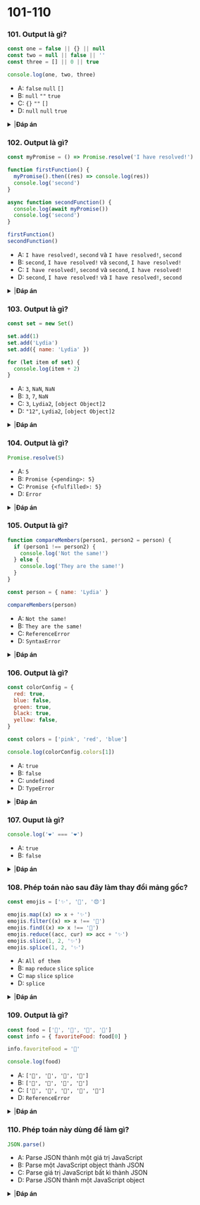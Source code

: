 
# 101-110

### 101. Output là gì?

```javascript
const one = false || {} || null
const two = null || false || ''
const three = [] || 0 || true

console.log(one, two, three)
```

- A: `false` `null` `[]`
- B: `null` `""` `true`
- C: `{}` `""` `[]`
- D: `null` `null` `true`

<details>
<summary>
|<b>Đáp án</b>
</summary>
<p>

#### Đáp án: C

Với phép toán `||`, ta sẽ trả về giá trị truethy đầu tiên. Nếu tất cả đều là falsy, giá trị cuối cùng sẽ được trả về.

`(false || {} || null)`: object rỗng `{}` là một giá trị truthy. Nó là giá trị truethy đầu tiên và duy nhất nên sẽ được trả về. Do đó `one` sẽ là `{}`.

`(null || false || "")`: Tất cả toán hạng đều là falsy. Có nghĩa là toán hạng cuối cùng `""` sẽ được trả về. Do đó `two` sẽ là `""`.

`([] || 0 || "")`: mảng rỗng `[]` là một giá trị truthy. Nó là giá trị truthy đầu tiên nên sẽ được trả về. Do đó `three` sẽ là `[]`.

</p>
</details>

### 102. Output là gì?

```javascript
const myPromise = () => Promise.resolve('I have resolved!')

function firstFunction() {
  myPromise().then((res) => console.log(res))
  console.log('second')
}

async function secondFunction() {
  console.log(await myPromise())
  console.log('second')
}

firstFunction()
secondFunction()
```

- A: `I have resolved!`, `second` và `I have resolved!`, `second`
- B: `second`, `I have resolved!` và `second`, `I have resolved!`
- C: `I have resolved!`, `second` và `second`, `I have resolved!`
- D: `second`, `I have resolved!` và `I have resolved!`, `second`

<details>
<summary>
|<b>Đáp án</b>
</summary>
<p>

#### Đáp án: D

Có thể tưởng tượng đơn giản cách promise thực thi như sau: _bây giờ tôi sẽ để tạm nó sang một bên vì nó tính toán mất thời gian. Chỉ khi nào nó được hoàn thành (resolved) hay bị hủy bỏ (rejected) hay khi call stack trở nên rỗng thì tôi sẽ lấy giá trị trả về ra._

Dù chúng ta có thể sử dụng giá trị thu được bằng cú pháp `.then`, hoặc sử dụng cặp cú pháp `await/async`, nhưng, cách chúng hoạt động là khác nhau.

Trong `firstFunction`, chúng ta đưa promise qua một bên chờ cho nó tính toán xong, và vẫn tiếp tục chạy những code tiếp sau đó, theo đó `console.log('second')` sẽ được chạy. Sau đó promise được hoàn thành trả về giá trị `I have resolved`, giá trị này sẽ được log ra khi call stack trở nên rỗng.

Với từ khóa `await` trong `secondFunction`, ta đã tạm dừng một hàm bất đồng bộ cho tới khi chúng trả về giá trị, sau đó ta mới đi tiếp đến các câu lệnh tiếp theo.

Do đó nó sẽ chờ cho tới khi `myPromise` được hoàn thành và trả về giá trị `I have resolved`, sau đó chúng ta sẽ chạy tiếp câu lệnh tiếp theo in ra `second`.

</p>
</details>

### 103. Output là gì?

```javascript
const set = new Set()

set.add(1)
set.add('Lydia')
set.add({ name: 'Lydia' })

for (let item of set) {
  console.log(item + 2)
}
```

- A: `3`, `NaN`, `NaN`
- B: `3`, `7`, `NaN`
- C: `3`, `Lydia2`, `[object Object]2`
- D: `"12"`, `Lydia2`, `[object Object]2`

<details>
<summary>
|<b>Đáp án</b>
</summary>
<p>

#### Đáp án: C

Phép toán `+` không chỉ dùng để cộng các số, mà nó còn dùng để nối chuỗi nữa. Mỗi khi Javascript engine gặp một giá trị trong phép toán không phải dạng số, nó sẽ chuyển các số trong phép toán đó sang dạng chuỗi.

Phép toán đầu tiên item là một số `1`, nên `1 + 2` trả về 3.

Ở phép toán thứ hai, item là một chuỗi `"Lydia"`. trong khi đó `2` là một số, nên `2` sẽ bị chuyển sang dạng chuỗi, sau khi nối vào ta có chuỗi `"Lydia2"`.

Ở phép toán thứ ba, `{ name: "Lydia" }` là một object. Tuy nhiên dù có là object hay gì đi nữa thì nó cũng sẽ bị chuyển sang dạng chuỗi. Đối với object thì khi chuyển sang dạng chuỗi nó sẽ trở thành `"[object Object]"`. `"[object Object]"` nối với `"2"` trở thành `"[object Object]2"`.

</p>
</details>

### 104. Output là gì?

```javascript
Promise.resolve(5)
```

- A: `5`
- B: `Promise {<pending>: 5}`
- C: `Promise {<fulfilled>: 5}`
- D: `Error`

<details>
<summary>
|<b>Đáp án</b>
</summary>
<p>

#### Đáp án: C

Ta có thể truyền vào giá trị bất kì cho `Promise.resolve`, dù có là promise hay không promise. Bản thân nó sẽ là một hàm trả về một promise với giá trị đã được resolved.

Trong trường hợp này ta đưa vào giá trị `5`. Nó sẽ trả về một resolved promise với giá trị `5`.

</p>
</details>

### 105. Output là gì?

```javascript
function compareMembers(person1, person2 = person) {
  if (person1 !== person2) {
    console.log('Not the same!')
  } else {
    console.log('They are the same!')
  }
}

const person = { name: 'Lydia' }

compareMembers(person)
```

- A: `Not the same!`
- B: `They are the same!`
- C: `ReferenceError`
- D: `SyntaxError`

<details>
<summary>
|<b>Đáp án</b>
</summary>
<p>

#### Đáp án: B

Object sẽ được truyền vào hàm theo reference. Khi chúng ta nói so sánh strict equal (`===`), nghĩa là ta đang so sánh các reference của chúng.

Ta set giá trị mặc định của `person2` là object `person`, và đưa object `person` vào làm giá trị cho đối số `person1`.

Điều đó có nghĩa là chúng cùng trỏ đến một object trong bộ nhớ, do đó chúng bằng nhau, và `They are the same!` được in ra.

</p>
</details>

### 106. Output là gì?

```javascript
const colorConfig = {
  red: true,
  blue: false,
  green: true,
  black: true,
  yellow: false,
}

const colors = ['pink', 'red', 'blue']

console.log(colorConfig.colors[1])
```

- A: `true`
- B: `false`
- C: `undefined`
- D: `TypeError`

<details>
<summary>
|<b>Đáp án</b>
</summary>
<p>

#### Đáp án: D

Trong Javascript ta có hai cách để truy cập thuộc tính của một object: sử dụng ngoặc vuông `[]`, hoặc sử dụng chấm `.`. Trong trương hợp này chúng ta sử dụng chấm (`colorConfig.colors`) thay cho ngoặc vuông (`colorConfig["colors"]`).

Với cách sử dụng chấm, Javascript sẽ tìm kiếm một thuộc tính có tên chính xác như tên ta đưa vào. Trong trường hợp này nó là thuộc tính `colors` trong object `colorConfig` Tuy nhiên trong object này không có thuộc tính nào tên là `colors`, nên nó sẽ trả về `undefined`. Sau đó chúng ta cố truy cậ vào thuộc tính 1 của nó bằng cách gọi `[1]`. Chúng ta không thể làm như vậy trên giá trị `undefined`, nên nó sẽ trả về `TypeError`: `Cannot read property '1' of undefined`.

Javascript thông dịch theo câu lệnh. Khi ta sử dụng ngoặc vuông, Nnó sẽ tìm mở ngoặc đầu tiên `[` và tiếp tục cho tới khi gặp đóng ngoặc tương ứng `]`. Chỉ khi đó nó mới đánh giá câu lệnh. Nếu chúng ta sử dụng cú pháp `colorConfig[colors[1]]`, nó sẽ trả về giá trị của thuộc tính `red` trong object `colorConfig`.

</p>
</details>

### 107. Ouput là gì?

```javascript
console.log('❤️' === '❤️')
```

- A: `true`
- B: `false`

<details>
<summary>
|<b>Đáp án</b>
</summary>
<p>

#### Đáp án: A

Về cơ bản, emoji vẫn là các ký tự unicode mà thôi. Mã unicode cho hình trái tim là `"U+2764 U+FE0F"`. Chúng luôn luôn là một, nên phép toán đơn giản trả về `true`.

</p>
</details>

### 108. Phép toán nào sau đây làm thay đổi mảng gốc?

```javascript
const emojis = ['✨', '🥑', '😍']

emojis.map((x) => x + '✨')
emojis.filter((x) => x !== '🥑')
emojis.find((x) => x !== '🥑')
emojis.reduce((acc, cur) => acc + '✨')
emojis.slice(1, 2, '✨')
emojis.splice(1, 2, '✨')
```

- A: `All of them`
- B: `map` `reduce` `slice` `splice`
- C: `map` `slice` `splice`
- D: `splice`

<details>
<summary>
|<b>Đáp án</b>
</summary>
<p>

#### Đáp án: D

Với `splice`, ta thay đổi mảng gốc bằng cách thêm sửa xóa các phần tử. Trong trường hợp này ta xóa 2 phần tử kể từ index 1 (ta xóa `'🥑'` và `'😍'`) và thêm vào ✨ emoji.

`map`, `filter` và `slice` trả về một mảng mới, `find` trả về một phần tử, và `reduce` trả về giá trị tích lũy.

</p>
</details>

### 109. Output là gì?

```javascript
const food = ['🍕', '🍫', '🥑', '🍔']
const info = { favoriteFood: food[0] }

info.favoriteFood = '🍝'

console.log(food)
```

- A: `['🍕', '🍫', '🥑', '🍔']`
- B: `['🍝', '🍫', '🥑', '🍔']`
- C: `['🍝', '🍕', '🍫', '🥑', '🍔']`
- D: `ReferenceError`

<details>
<summary>
|<b>Đáp án</b>
</summary>
<p>

#### Đáp án: A

Trong Javascript tất cả các kiểu cơ bản (mọi thứ không phải object) đều tương tác bằng _giá trị_. Chúng ta set giá trị của thuộc tính `favoriteFood` trong object `info` bằng ký tự bánh pizza, `'🍕'`. Chuỗi trong javascript là một kiểu cơ bản, nên nó cũng sẽ tương tác bằng giá trị.

Bản thân mảng `food` không hề thay đổi, do giá trị của `favoriteFood` chỉ là một bản _copy_ của giá trị đầu tiên trong mảng mà thôi, và không hề trỏ tới reference của `food[0]`. Do đó khi ghi ra, giá trị của mảng vẫn là giá trị ban đầu, `['🍕', '🍫', '🥑', '🍔']`.

</p>
</details>

### 110. Phép toán này dùng để làm gì?

```javascript
JSON.parse()
```

- A: Parse JSON thành một giá trị JavaScript
- B: Parse một JavaScript object thành JSON
- C: Parse giá trị JavaScript bất kì thành JSON
- D: Parse JSON thành một JavaScript object

<details>
<summary>
|<b>Đáp án</b>
</summary>
<p>

#### Đáp án: A

Với phương thức `JSON.parse()`, ta sẽ parse một chuỗi JSON thành một giá trị JavaScript.

Ví dụ:

```javascript
// Chuyển một số thành một chuỗi JSON, sau đó parse chuỗi JSON đó để trả về một giá trị JavaScript:
const jsonNumber = JSON.stringify(4) // '4'
JSON.parse(jsonNumber) // 4

// Chuyển một mảng thành một chuỗi JSON, sau đó parse chuỗi JSON để trả về một giá trị JavaScript:
const jsonArray = JSON.stringify([1, 2, 3]) // '[1, 2, 3]'
JSON.parse(jsonArray) // [1, 2, 3]

// Chuyển một object thành một chuỗi JSON, sau đó parse chuỗi JSON để trả về một giá trị JavaScript:
const jsonArray = JSON.stringify({ name: 'Lydia' }) // '{"name":"Lydia"}'
JSON.parse(jsonArray) // { name: 'Lydia' }
```

</p>
</details>
